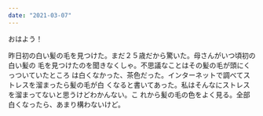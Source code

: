 ```yaml
---
date: "2021-03-07"
---
```


おはよう！

昨日初の白い髪の毛を見つけた。まだ２５歳だから驚いた。母さんがいつ頃初の白い髪の
毛を見つけたのを聞きなくしゃ。不思議なことはその髪の毛が頭にくっついていたところ
は白くなかった、茶色だった。インターネットで調べてストレスを溜まったら髪の毛が白
くなると書いてあった。私はそんなにストレスを溜まってないと思うけどわかんない。こ
れから髪の毛の色をよく見る。全部白くなったら、あまり構わないけど。
